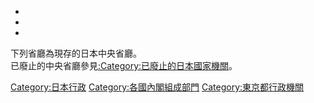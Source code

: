 <div class="pathnavbox">
* {{Catnav|分類頁面|社会|政治|各国政治|日本政治|日本行政|日本官公廳}}
* {{Catnav|分類頁面|社会|組織|各國組織|日本組織|日本官公廳}}
* {{Catnav|分類頁面|社会|政治|行政|部|各國內閣組成部門}}
</div>
{{Commonscat|Ministries of Japan}}

下列省廳為現存的日本中央省廳。<br/>
已廢止的中央省廳參見[[:Category:已廢止的日本國家機關|:Category:已廢止的日本國家機關]]。

[[Category:日本行政|Category:日本行政]]
[[Category:各國內閣組成部門|Category:各國內閣組成部門]]
[[Category:東京都行政機關|Category:東京都行政機關]]